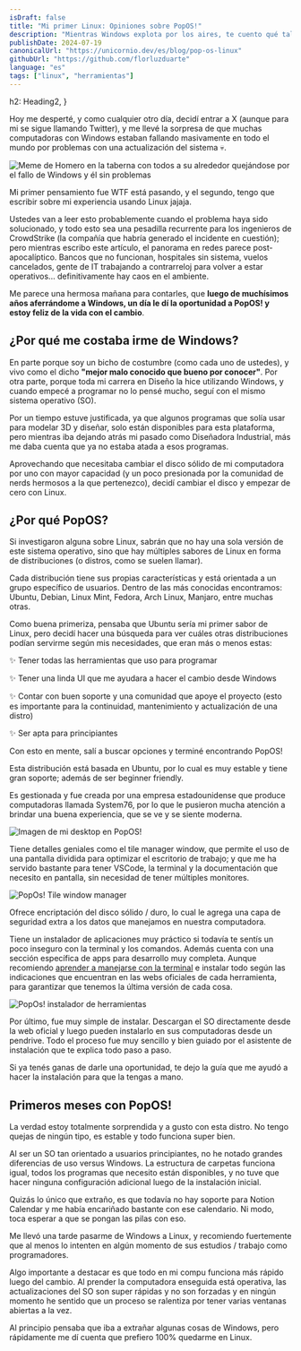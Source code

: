 ```yaml
---
isDraft: false
title: "Mi primer Linux: Opiniones sobre PopOS!"
description: "Mientras Windows explota por los aires, te cuento qué tal mi experiencia cambiándome a Linux"
publishDate: 2024-07-19
canonicalUrl: "https://unicornio.dev/es/blog/pop-os-linux"
githubUrl: "https://github.com/florluzduarte"
language: "es"
tags: ["linux", "herramientas"]
---
```

  h2: Heading2,
}

Hoy me desperté, y como cualquier otro día, decidí entrar a <SimpleLink path="https://x.com/florluzduarte">X</SimpleLink> (aunque para mi se sigue llamando Twitter), y me llevé la sorpresa de que muchas computadoras con Windows estaban fallando masivamente en todo el mundo por problemas con una actualización del sistema 💀.  

![Meme de Homero en la taberna con todos a su alrededor quejándose por el fallo de Windows y él sin problemas](src/assets/blog/pop-os/meme-windows-homero.webp)

Mi primer pensamiento fue WTF está pasando, y el segundo, tengo que escribir sobre mi experiencia usando Linux jajaja.  

Ustedes van a leer esto probablemente cuando el problema haya sido solucionado, y todo esto sea una pesadilla recurrente para los ingenieros de CrowdStrike (la compañía que habría generado el incidente en cuestión); pero mientras escribo este artículo, el panorama en redes parece post-apocalíptico. Bancos que no funcionan, hospitales sin sistema, vuelos cancelados, gente de IT trabajando a contrarreloj para volver a estar operativos... definitivamente hay caos en el ambiente.  

Me parece una hermosa mañana para contarles, que **luego de muchísimos años aferrándome a Windows, un día le dí la oportunidad a PopOS! y estoy feliz de la vida con el cambio**.  

## ¿Por qué me costaba irme de Windows?

En parte porque soy un bicho de costumbre (como cada uno de ustedes), y vivo como el dicho **"mejor malo conocido que bueno por conocer"**. Por otra parte, porque toda mi carrera en Diseño la hice utilizando Windows, y cuando empecé a programar no lo pensé mucho, seguí con el mismo sistema operativo (SO).  

Por un tiempo estuve justificada, ya que algunos programas que solía usar para modelar 3D y diseñar, solo están disponibles para esta plataforma, pero mientras iba dejando atrás <SimpleLink path="https://unicornio.dev/es/about/">mi pasado como Diseñadora Industrial</SimpleLink>, más me daba cuenta que ya no estaba atada a esos programas.  

Aprovechando que necesitaba cambiar el disco sólido de mi computadora por uno con mayor capacidad (y un poco presionada por la comunidad de nerds hermosos a la que pertenezco), decidí cambiar el disco y empezar de cero con Linux.  

## ¿Por qué PopOS?  

Si investigaron alguna sobre Linux, sabrán que no hay una sola versión de este sistema operativo, sino que hay múltiples sabores de Linux en forma de distribuciones (o distros, como se suelen llamar).  

Cada distribución tiene sus propias características y está orientada a un grupo específico de usuarios. Dentro de las más conocidas encontramos: Ubuntu, Debian, Linux Mint, Fedora, Arch Linux, Manjaro, entre muchas otras.   

Como buena primeriza, pensaba que Ubuntu sería mi primer sabor de Linux, pero decidí hacer una búsqueda para ver cuáles otras distribuciones podían servirme según mis necesidades, que eran más o menos estas: 

✨ Tener todas las herramientas que uso para programar  

✨ Tener una linda UI que me ayudara a hacer el cambio desde Windows  

✨ Contar con buen soporte y una comunidad que apoye el proyecto (esto es importante para la continuidad, mantenimiento y actualización de una distro)  

✨ Ser apta para principiantes  

Con esto en mente, salí a buscar opciones y terminé encontrando <SimpleLink path="https://pop.system76.com/">PopOS!</SimpleLink>

Esta distribución está basada en Ubuntu, por lo cual es muy estable y tiene gran soporte; además de ser beginner friendly. 

Es gestionada y fue creada por una empresa estadounidense que produce computadoras llamada <SimpleLink path="https://system76.com/">System76</SimpleLink>, por lo que le pusieron mucha atención a brindar una buena experiencia, que se ve y se siente moderna.  

![Imagen de mi desktop en PopOS!](src/assets/blog/pop-os/pop-os-desktop.png)

Tiene detalles geniales como el tile manager window, que permite el uso de una pantalla dividida para optimizar el escritorio de trabajo; y que me ha servido bastante para tener VSCode, la terminal y la documentación que necesito en pantalla, sin necesidad de tener múltiples monitores.  

![PopOs! Tile window manager](src/assets/blog/pop-os/pop-os-tile-manager.png)

Ofrece encriptación del disco sólido / duro, lo cual le agrega una capa de seguridad extra a los datos que manejamos en nuestra computadora.  

Tiene un instalador de aplicaciones muy práctico si todavía te sentís un poco inseguro con la terminal y los comandos. Además cuenta con una sección específica de apps para desarrollo muy completa. Aunque recomiendo [aprender a manejarse con la terminal]() e instalar todo según las indicaciones que encuentran en las webs oficiales de cada herramienta, para garantizar que tenemos la última versión de cada cosa.   

![PopOs! instalador de herramientas](src/assets/blog/pop-os/pop-os-dev-installer.png)

Por último, fue muy simple de instalar. Descargan el SO directamente desde la web oficial y luego pueden instalarlo en sus computadoras desde un pendrive. Todo el proceso fue muy sencillo y bien guiado por el asistente de instalación que te explica todo paso a paso. 

Si ya tenés ganas de darle una oportunidad, te dejo <SimpleLink path="https://itsfoss.com/install-pop-os/">la guía que me ayudó a hacer la instalación</SimpleLink> para que la tengas a mano.  

## Primeros meses con PopOS!

La verdad estoy totalmente sorprendida y a gusto con esta distro. No tengo quejas de ningún tipo, es estable y todo funciona super bien.  

Al ser un SO tan orientado a usuarios principiantes, no he notado grandes diferencias de uso versus Windows. La estructura de carpetas funciona igual, todos los programas que necesito están disponibles, y no tuve que hacer ninguna configuración adicional luego de la instalación inicial.  

Quizás lo único que extraño, es que todavía no hay soporte para Notion Calendar y me había encariñado bastante con ese calendario. Ni modo, toca esperar a que se pongan las pilas con eso.  

Me llevó una tarde pasarme de Windows a Linux, y recomiendo fuertemente que al menos lo intenten en algún momento de sus estudios / trabajo como programadores. 

Algo importante a destacar es que todo en mi compu funciona más rápido luego del cambio. Al prender la computadora enseguida está operativa, las actualizaciones del SO son super rápidas y no son forzadas y en ningún momento he sentido que un proceso se ralentiza por tener varias ventanas abiertas a la vez.  

Al principio pensaba que iba a extrañar algunas cosas de Windows, pero rápidamente me dí cuenta que prefiero 100% quedarme en Linux.  